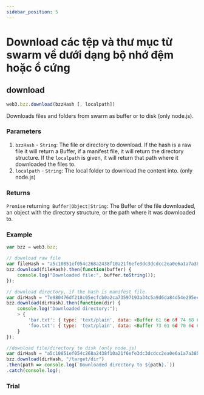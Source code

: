 ```yaml
---
sidebar_position: 5
---
```


# Download các tệp và thư mục từ swarm về dưới dạng bộ nhớ đệm hoặc ổ cứng
## download
```javascript
web3.bzz.download(bzzHash [, localpath])
```
Downloads files and folders from swarm as buffer or to disk (only node.js).
### Parameters
1. `bzzHash` - `String`: The file or directory to download. If the hash is a raw file it will return a Buffer, if a manifest file, it will return the directory structure. If the `localpath` is given, it will return that path where it downloaded the files to.
2. `localpath` - `String`: The local folder to download the content into. (only node.js)
### Returns
`Promise` returning` Buffer|Object|String`: The Buffer of the file downloaded, an object with the directory structure, or the path where it was downloaded to.
### Example
```javascript
var bzz = web3.bzz;

// download raw file
var fileHash = "a5c10851ef054c268a2438f10a21f6efe3dc3dcdcc2ea0e6a1a7a38bf8c91e23";
bzz.download(fileHash).then(function(buffer) {
    console.log("Downloaded file:", buffer.toString());
});

// download directory, if the hash is manifest file.
var dirHash = "7e980476df218c05ecfcb0a2ca73597193a34c5a9d6da84d54e295ecd8e0c641";
bzz.download(dirHash).then(function(dir) {
    console.log("Downloaded directory:");
    > {
        'bar.txt': { type: 'text/plain', data: <Buffer 61 6e 6f 74 68 65 72 20 66 69 6c 65> },
        'foo.txt': { type: 'text/plain', data: <Buffer 73 61 6d 70 6c 65 20 66 69 6c 65> }
    }
});

//download file/directory to disk (only node.js)
var dirHash = "a5c10851ef054c268a2438f10a21f6efe3dc3dcdcc2ea0e6a1a7a38bf8c91e23";
bzz.download(dirHash, "/target/dir")
.then(path => console.log(`Downloaded directory to ${path}.`))
.catch(console.log);
```
### Trial
<Download/>